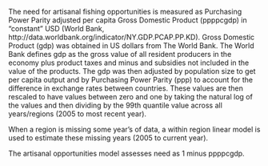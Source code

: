 The need for artisanal fishing opportunities is measured as Purchasing Power Parity adjusted per capita Gross Domestic Product (ppppcgdp) in "constant" USD (World Bank, http://data.worldbank.org/indicator/NY.GDP.PCAP.PP.KD). Gross Domestic Product (gdp) was obtained in  US dollars from The World Bank. The World Bank defines gdp as the gross value of all resident producers in the economy plus product taxes and minus and subsidies not included in the value of the products. The gdp was then adjusted by population size to get per capita output and by Purchasing Power Parity (ppp) to account for the difference in exchange rates between countries.  These values are then rescaled to have values between zero and one by taking the natural log of the values and then dividing by the 99th quantile value across all years/regions (2005 to most recent year). 

When a region is missing some year's of data, a within region linear model is used to estimate these missing years (2005 to current year).

The artisanal opportunities model assesses need as 1 minus ppppcgdp.


